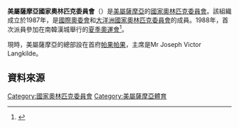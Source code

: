 {{Infobox National Olympic Committee
| title = 美屬薩摩亞奧林匹克委員會
| logo = 
| 國家或地區 = ASA
| 國家或地區編碼 = ASA
| 成立日期 = 1985年
| 加入國際奧委會 = 1987年
| 所屬成員 = ONOC
| 總部 = 美屬薩摩亞[[帕果帕果|帕果帕果]]
| 會長 = Mr Joseph Victor Langkilde
| 秘書長 =
| 網頁 = [http://www.oceaniasport.com/amsam/ 官方網頁]
}}

'''美屬薩摩亞國家奧林匹克委員會'''（{{lang|en|American Samoa National Olympic Committee}}）是[[美屬薩摩亞|美屬薩摩亞]]的[[國家奧林匹克委員會|國家奧林匹克委員會]]。該組織成立於1987年，是[[國際奧委會|國際奧委會]]和[[大洋洲國家奧林匹克委員會|大洋洲國家奧林匹克委員會]]的成員。1988年，首次派員參加在南韓漢城舉行的[[1988年夏季奧林匹克運動會|夏季奧運會]]<ref>{{Cite web |url=http://www.sports-reference.com/olympics/countries/ASA/ |title=American Samoa |access-date=2014-03-02 |archive-url=https://web.archive.org/web/20120706232744/http://www.sports-reference.com/olympics/countries/ASA/ |archive-date=2012-07-06 |dead-url=yes }}</ref>。

現時，美屬薩摩亞的總部設在首府[[帕果帕果|帕果帕果]]，主席是Mr Joseph Victor Langkilde。

==資料來源==
{{reflist}}

{{ONOC}}

[[Category:國家奧林匹克委員會|Category:國家奧林匹克委員會]]
[[Category:美屬薩摩亞體育|Category:美屬薩摩亞體育]]
